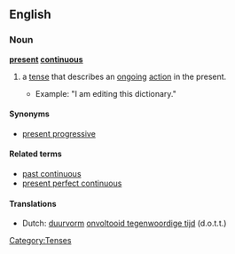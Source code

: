 ==English==

===Noun===
'''[[present]] [[continuous]]'''

# {{grammar}} a [[tense]] that describes an [[ongoing]] [[action]] in the present.
#*Example: "I am editing this dictionary."

====Synonyms====
*[[present progressive]]

====Related terms====
*[[past continuous]]
*[[present perfect continuous]]

====Translations====
*Dutch: [[duurvorm]] [[onvoltooid tegenwoordige tijd]] (d.o.t.t.) {{m}}

[[Category:Tenses]]